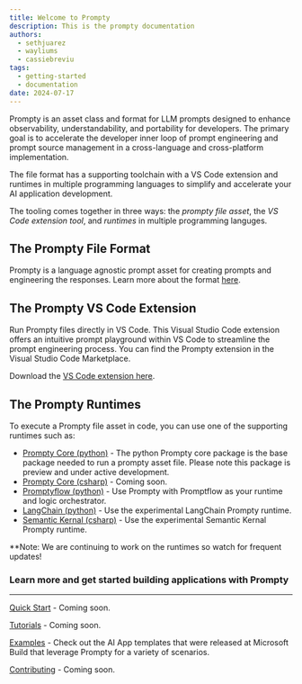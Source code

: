 ```yaml
---
title: Welcome to Prompty
description: This is the prompty documentation
authors:
  - sethjuarez
  - wayliums
  - cassiebreviu
tags:
  - getting-started
  - documentation
date: 2024-07-17
---
```


Prompty is an asset class and format for LLM prompts designed to enhance observability, understandability, and portability for developers. The primary goal is to accelerate the developer inner loop of prompt engineering and prompt source management in a cross-language and cross-platform implementation.

The file format has a supporting toolchain with a VS Code extension and runtimes in multiple programming languages to simplify and accelerate your AI application development.

The tooling comes together in three ways: the *prompty file asset*, the *VS Code extension tool*, and *runtimes* in multiple programming languges.

## The Prompty File Format
Prompty is a language agnostic prompt asset for creating prompts and engineering the responses. Learn more about the format [here](../prompty-file-spec/page.mdx).

## The Prompty VS Code Extension
Run Prompty files directly in VS Code. This Visual Studio Code extension offers an intuitive prompt playground within VS Code to streamline the prompt engineering process. You can find the Prompty extension in the Visual Studio Code Marketplace.

Download the [VS Code extension here](https://marketplace.visualstudio.com/items?itemName=ms-toolsai.prompty).


## The Prompty Runtimes

To execute a Prompty file asset in code, you can use one of the supporting runtimes such as: 

* [Prompty Core (python)](https://pypi.org/project/prompty/) - The python Prompty core package is the base package needed to run a prompty asset file. Please note this package is preview and under active development.
* [Prompty Core (csharp)]() - Coming soon.
* [Promptyflow (python)](https://microsoft.github.io/promptflow/) -  Use Prompty with Promptflow as your runtime and logic orchestrator.
* [LangChain (python)](https://pypi.org/project/langchain-prompty/) - Use the experimental LangChain Prompty runtime.
* [Semantic Kernal (csharp)](https://learn.microsoft.com/semantic-kernel/) - Use the experimental Semantic Kernal Prompty runtime.

**Note: We are continuing to work on the runtimes so watch for frequent updates!

### Learn more and get started building applications with Prompty
________________________
[Quick Start](./docs/getting-started/) - Coming soon.

[Tutorials](./docs/tutorials/) - Coming soon.

[Examples](https://learn.microsoft.com/en-us/collections/5pq0uompdgje8d) - Check out the AI App templates that were released at Microsoft Build that leverage Prompty for a variety of scenarios.

[Contributing](./docs/contributing/) - Coming soon.
